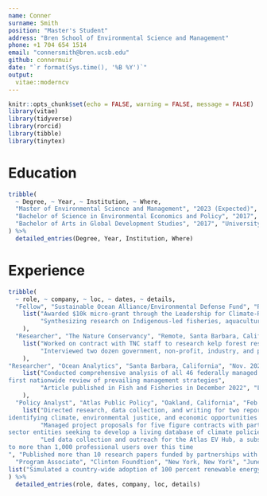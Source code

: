 ```yaml
---
name: Conner
surname: Smith
position: "Master's Student"
address: "Bren School of Environmental Science and Management"
phone: +1 704 654 1514
email: "connersmith@bren.ucsb.edu"
github: connermuir
date: "`r format(Sys.time(), '%B %Y')`"
output: 
  vitae::moderncv
---
```


```r
knitr::opts_chunk$set(echo = FALSE, warning = FALSE, message = FALSE)
library(vitae)
library(tidyverse)
library(rorcid)
library(tibble)
library(tinytex)
```


# Education

```r
tribble(
  ~ Degree, ~ Year, ~ Institution, ~ Where,
  "Master of Environmental Science and Management", "2023 (Expected)", "University of Califonria at Santa Barbara", "Santa Barbara, California",
  "Bachelor of Science in Environmental Economics and Policy", "2017", "University of California at Berkeley", "Berkeley, California",
  "Bachelor of Arts in Global Development Studies", "2017", "University of California at Berkeley", "Berkeley, California"
) %>% 
  detailed_entries(Degree, Year, Institution, Where)
```

# Experience

```r
tribble(
  ~ role, ~ company, ~ loc, ~ dates, ~ details,
  "Fellow", "Sustainable Ocean Alliance/Environmental Defense Fund", "Remote, Santa Barbara, California", "Jun. 2022 - Present", 
    list("Awarded $10k micro-grant through the Leadership for Climate-Resilient Fisheries Fellowship",
         "Synthesizing research on Indigenous-led fisheries, aquaculture, and coastal management initiatives", "Working to leverage science promoting Native leadership and co-management strategies"
    ),
  "Researcher", "The Nature Conservancy", "Remote, Santa Barbara, California", "Jun. 2022 - Aug. 2022", 
    list("Worked on contract with TNC staff to research kelp forest restoration activities",
         "Interviewed two dozen government, non-profit, industry, and private stakeholders to assess urchin removal methods and costs", "Produced a report identifying key opportunities to grow urchin removal workforce at a program scale"
    ),
"Researcher", "Ocean Analytics", "Santa Barbara, California", "Nov. 2021 - Aug. 2022", 
    list("Conducted comprehensive analysis of all 46 federally managed fisheries in the United States to develop the 
first nationwide review of prevailing management strategies",
         "Article published in Fish and Fisheries in December 2022", "Leveraged R software to process fishery stock assessment data and perform analyses to identify effectiveness of policies aimed at ensuring sustainability of international high seas fisheries"
    ),
  "Policy Analyst", "Atlas Public Policy", "Oakland, California", "Feb. 2019 - June 2020", 
    list("Directed research, data collection, and writing for two reports funded by a large trade association 
identifying climate, environmental justice, and economic opportunities of transportation electrification", 
         "Managed project proposals for five figure contracts with partners including NGO, government, and private 
sector entities seeking to develop a living database of climate policies in the U.S",
         "Led data collection and outreach for the Atlas EV Hub, a subscription-based platform that grew from 500 
to more than 1,000 professional users over this time
", "Published more than 10 research papers funded by partnerships with stakeholders in the clean transportation space"),
  "Program Associate", "Clinton Foundtion", "New York, New York", "June 2017 - October 2018",
list("Simulated a country-wide adoption of 100 percent renewable energy in Belize using excel and HOMER software, culminating in several presentations to more than 10 elected officials", "Conducted research under a $5 million grant with partners at the Rocky Mountain Institute to develop long term clean energy roadmaps for island nations", "Helped secure millions of dollars in commitments from Clinton Global Initiative member organizations targeting disaster relief and climate resilience in regions impacted by devastating hurricanes in 2017")
) %>% 
  detailed_entries(role, dates, company, loc, details)
```

